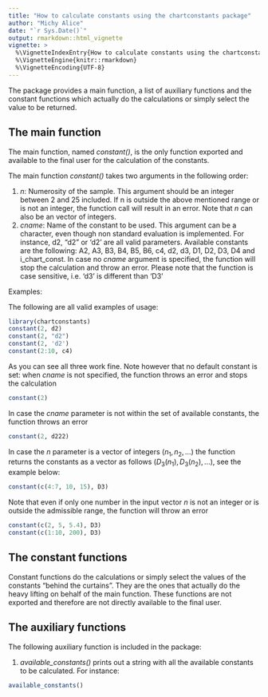 ```yaml
---
title: "How to calculate constants using the chartconstants package"
author: "Michy Alice"
date: "`r Sys.Date()`"
output: rmarkdown::html_vignette
vignette: >
  %\VignetteIndexEntry{How to calculate constants using the chartconstants package}
  %\VignetteEngine{knitr::rmarkdown}
  %\VignetteEncoding{UTF-8}
---
```


The package provides a main function, a list of auxiliary functions and the constant functions which actually do the calculations or simply select the value to be returned.

## The main function
The main function, named *constant()*, is the only function exported and available to the final user for the calculation of the constants.

The main function *constant()* takes two arguments in the following order:

1. *n*: Numerosity of the sample. This argument should be an integer between 2 and 25 included. If n is outside the above mentioned range or is not an integer, the function call will result in an error. Note that *n* can also be an vector of integers.
2. *cname*: Name of the constant to be used. This argument can be a character, even though non standard evaluation is implemented. For instance, d2, "d2" or 'd2' are all valid parameters. Available constants are the following: A2, A3, B3, B4, B5, B6, c4, d2, d3, D1, D2, D3, D4 and i_chart_const. In case no *cname* argument is specified, the function will stop the calculation and throw an error. Please note that the function is case sensitive, i.e. 'd3' is different than 'D3'

Examples:

The following are all valid examples of usage:
```r
library(chartconstants)
constant(2, d2)
constant(2, "d2")
constant(2, 'd2')
constant(2:10, c4)
```

As you can see all three work fine. Note however that no default constant is set: when *cname* is not specified, the function throws an error and stops the calculation

```r
constant(2)
```

In case the *cname* parameter is not within the set of available constants, the function throws an error
```r
constant(2, d222)
```

In case the *n* parameter is a vector of integers $(n_1, n_2, ...)$ the function returns the constants as a vector as follows $(D_3(n_1), D_3(n_2), ...)$, see the example below:
```r
constant(c(4:7, 10, 15), D3)
```
Note that even if only one number in the input vector *n* is not an integer or is outside the admissible range, the function will throw an error
```r
constant(c(2, 5, 5.4), D3)
constant(c(1:10, 200), D3)
```

## The constant functions
Constant functions do the calculations or simply select the values of the constants "behind the curtains". They are the ones that actually do the heavy lifting on behalf of the main function. These functions are not exported and therefore are not directly available to the final user.

## The auxiliary functions
The following auxiliary function is included in the package:

1. *available_constants()* prints out a string with all the available constants to be calculated. For instance:
```r
available_constants()
```
